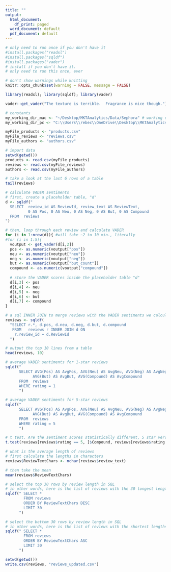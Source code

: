 ```yaml
---
title: ""
output:
  html_document:
    df_print: paged
  word_document: default
  pdf_document: default
---
```


```r
# only need to run once if you don't have it
#install.packages("readxl")
#install.packages("sqldf")
#install.packages("vader")
# install if you don't have it. 
# only need to run this once, ever
```

```r
# don't show warnings while knitting
knitr::opts_chunk$set(warning = FALSE, message = FALSE)
```

```r
library(readxl); library(sqldf); library(vader)
```

```r
vader::get_vader("The texture is terrible.  Fragrance is nice though.")
```

```r
# constants
my_working_dir_mac <- "~/Desktop/MKTAnalytics/Data/Sephora" # working directory if on a Mac
my_working_dir_pc <- "C:\\Users\\rebec\\OneDrive\\Desktop\\MKTAnalytics\\Data\\Sephora" # if on a PC

myFile_products <- "products.csv"
myFile_reviews <- "reviews.csv"
myFile_authors <- "authors.csv"
```

```r
# import data
setwd(getwd())
products <- read.csv(myFile_products)
reviews <- read.csv(myFile_reviews)
authors <- read.csv(myFile_authors)
```

```r
# take a look at the last 6 rows of a table
tail(reviews)
```

```r
# calculate VADER sentiments
# first, create a placeholder table, "d"
d <- sqldf("
  SELECT  review_id AS ReviewId, review_text AS ReviewText, 
          0 AS Pos, 0 AS Neu, 0 AS Neg, 0 AS But, 0 AS Compound
  FROM  reviews
")

# then, loop through each review and calculate VADER
for (i in 1:nrow(d)){ #will take ~2 to 10 min., literally
#for (i in 1:5){
  voutput <- get_vader(d[i,2])
  pos <- as.numeric(voutput["pos"])
  neu <- as.numeric(voutput["neu"])
  neg <- as.numeric(voutput["neg"])
  but <- as.numeric(voutput["but_count"])
  compound <- as.numeric(voutput["compound"])
  
  # store the VADER scores inside the placeholder table "d"
  d[i,3] <- pos
  d[i,4] <- neu
  d[i,5] <- neg
  d[i,6] <- but
  d[i,7] <- compound
}

```
  
```r
# a sql INNER JOIN to merge reviews with the VADER sentiments we calculated
reviews <- sqldf(
  "SELECT r.*, d.pos, d.neu, d.neg, d.but, d.compound
   FROM   reviews r INNER JOIN d ON
    r.review_id = d.ReviewId
  ")
```

```r
# output the top 10 lines from a table
head(reviews, 10)
```

```r
# average VADER sentiments for 1-star reviews
sqldf("
      SELECT AVG(Pos) AS AvgPos, AVG(Neu) AS AvgNeu, AVG(Neg) AS AvgNeg,
            AVG(But) AS AvgBut, AVG(Compound) AS AvgCompound
      FROM  reviews
      WHERE rating = 1
      ")
```

```r
# average VADER sentiments for 5-star reviews
sqldf("
      SELECT AVG(Pos) AS AvgPos, AVG(Neu) AS AvgNeu, AVG(Neg) AS AvgNeg,
            AVG(But) AS AvgBut, AVG(Compound) AS AvgCompound
      FROM  reviews
      WHERE rating = 5
      ")
```

```r
# t test. Are the sentiment scores statistically different, 5 star versus 1 star
t.test(reviews[reviews$rating == 5, ]$Compound, reviews[reviews$rating == 1, ]$Compound)
```

```r
# what is the average length of reviews
# first calculate the lengths in characters
reviews$ReviewTextChars <- nchar(reviews$review_text)

# then take the mean
mean(reviews$ReviewTextChars)
```

```r
# select the top 30 rows by review length in SQL
# in other words, here is the list of reviews with the 30 longest lengths
sqldf(" SELECT * 
        FROM reviews
        ORDER BY ReviewTextChars DESC
        LIMIT 30
      ")
```

```r
# select the bottom 30 rows by review length in SQL
# in other words, here is the list of reviews with the shortest lengths
sqldf(" SELECT * 
        FROM reviews
        ORDER BY ReviewTextChars ASC
        LIMIT 30
      ")
```

```r
setwd(getwd())
write.csv(reviews, "reviews_updated.csv")
```


